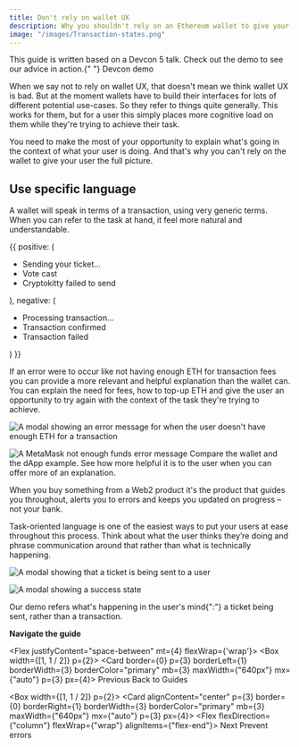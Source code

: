 ```yaml
---
title: Don't rely on wallet UX
description: Why you shouldn't rely on an Ethereum wallet to give your dApp users the information they need about Ethereum transactions.
image: "/images/Transaction-states.png"
---
```



<Flash>
  This guide is written based on a Devcon 5 talk. Check out the demo to see our
  advice in action.{" "}
  <SmartLink href="http://rimble-devcon-demo.netlify.com">
    Devcon demo
  </SmartLink>
</Flash>

When we say not to rely on wallet UX, that doesn't mean we think wallet UX is bad. But at the moment wallets have to build their interfaces for lots of different potential use-cases. So they refer to things quite generally. This works for them, but for a user this simply places more cognitive load on them while they're trying to achieve their task.

You need to make the most of your opportunity to explain what's going in the context of what your user is doing. And that's why you can't rely on the wallet to give your user the full picture.

## Use specific language

A wallet will speak in terms of a transaction, using very generic terms. When you can refer to the task at hand, it feel more natural and understandable.

<DoDont>
  {{
    positive: (
      <Text>
        <ul>
          <li>Sending your ticket...</li>
          <li>Vote cast</li>
          <li>Cryptokitty failed to send</li>
        </ul>
      </Text>
    ),
    negative: (
      <Text>
        <ul>
          <li> Processing transaction...</li>
          <li> Transaction confirmed</li>
          <li> Transaction failed</li>
        </ul>
      </Text>
    )
  }}
</DoDont>

If an error were to occur like not having enough ETH for transaction fees you can provide a more relevant and helpful explanation than the wallet can. You can explain the need for fees, how to top-up ETH and give the user an opportunity to try again with the context of the task they're trying to achieve.

<Image
  my={3}
  src="/images/Not-enough-eth-modal.png"
  alt="A modal showing an error message for when the user doesn't have enough ETH for a transaction"
  height="auto"
/>

<Flex justifyContent="center">
  <Image
    my={3}
    src="/images/metamask_error.png"
    alt="A MetaMask not enough funds error message  "
    height="auto"
    width={[1 / 2]}
  />
</Flex>

<Flash mb={4}>
  Compare the wallet and the dApp example. See how more helpful it is to the
  user when you can offer more of an explanation.
</Flash>

When you buy something from a Web2 product it's the product that guides you throughout, alerts you to errors and keeps you updated on progress – not your bank.

Task-oriented language is one of the easiest ways to put your users at ease throughout this process. Think about what the user thinks they’re doing and phrase communication around that rather than what is technically happening.

<Image
  my={3}
  src="/images/sending-your-ticket.png"
  alt="A modal showing that a ticket is being sent to a user"
  height="auto"
/>

<Image
  my={3}
  src="/images/ticket-sent.png"
  alt="A modal showing a success state"
  height="auto"
/>

<Flash mb={4}>
  Our demo refers what's happening in the user's mind{":"} a ticket being sent,
  rather than a transaction.
</Flash>

**Navigate the guide**

<Flex justifyContent="space-between" mt={4} flexWrap={'wrap'}>
  <Box width={[1, 1 / 2]} p={2}>
  <RimbleGatsbyLink
    title="Read the previous part of the guide"
    to="/guides/ux/">
  <Card border={0} p={3} borderLeft={1} borderWidth={3} borderColor="primary" mb={3} maxWidth={"640px"} mx={"auto"} p={3} px={4}>
    <Flex alignItems="center">
      <Box>
        <Icon color="primary" mr={3} size="24px" name="ArrowBack" />
      </Box>
      <Box>
        <Text
          fontWeight="bold"
          fontSize={3}
          color="primary"
        >
          Previous
        </Text>
        <Text>Back to Guides</Text>
      </Box>
    </Flex>
    </Card>
  </RimbleGatsbyLink>
  </Box>

<Box width={[1, 1 / 2]} p={2}>
<RimbleGatsbyLink
  title="Read the next part of the guide"
  to="/guides/ux/transactions-prevent-errors">
  <Card alignContent="center" p={3} border={0} borderRight={1} borderWidth={3} borderColor="primary" mb={3} maxWidth={"640px"} mx={"auto"} p={3} px={4}>
    <Flex alignItems="center" justifyContent="flex-end">
      <Flex flexDirection={"column"} flexWrap={"wrap"} alignItems={"flex-end"}>
        <Text
          fontSize={3}
          fontWeight="bold"
          color="primary"
        >
          Next
        </Text>
        <Text>Prevent errors</Text>
      </Flex>
      <Box>
        <Icon color="primary" ml={3} size="24px" name="ArrowForward" />
      </Box>
    </Flex>
  </Card>
</RimbleGatsbyLink>
</Box>
</Flex>
